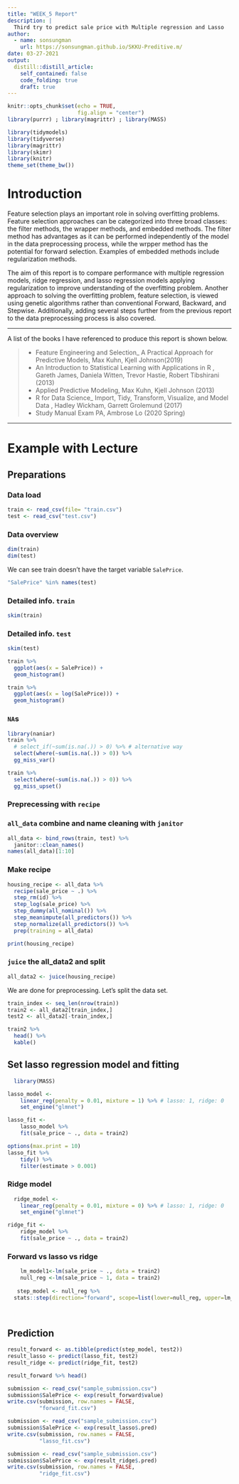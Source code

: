 ```yaml
---
title: "WEEK_5 Report"
description: |
  Third try to predict sale price with Multiple regression and Lasso
author:
  - name: sonsungman
    url: https://sonsungman.github.io/SKKU-Preditive.m/
date: 03-27-2021
output:
  distill::distill_article:
    self_contained: false
    code_folding: true
    draft: true
---
```

```r
knitr::opts_chunk$set(echo = TRUE,
                      fig.align = "center")
library(purrr) ; library(magrittr) ; library(MASS)
```

```r
library(tidymodels)
library(tidyverse)
library(magrittr)
library(skimr)
library(knitr)
theme_set(theme_bw())
```


# Introduction


Feature selection plays an important role in solving overfitting problems. Feature selection approaches can be categorized into three broad classes: the filter methods, the wrapper methods, and embedded methods. The filter method has advantages as it can be performed independently of the model in the data preprocessing process, while the wrpper method has the potential for forward selection. Examples of embedded methods include regularization methods.


The aim of this report is to compare performance with multiple regression models, ridge regression, and lasso regression models applying regularization to improve understanding of the overfitting problem. Another approach to solving the overfitting problem, feature selection, is viewed using genetic algorithms rather than conventional Forward, Backward, and Stepwise. Additionally, adding several steps further from the previous report to the data preprocessing process is also covered.



***

A list of the books I have referenced to produce this report is shown below.

> -  Feature Engineering and Selection_ A Practical Approach for Predictive Models, Max Kuhn, Kjell Johnson(2019)
> -  An Introduction to Statistical Learning with Applications in R , Gareth James, Daniela Witten, Trevor Hastie, Robert Tibshirani (2013)
> -  Applied Predictive Modeling, Max Kuhn, Kjell Johnson (2013)
> -  R for Data Science_ Import, Tidy, Transform,  Visualize, and Model Data , Hadley Wickham, Garrett  Grolemund (2017)
> - Study Manual Exam PA, Ambrose Lo (2020 Spring)

***



# Example with Lecture


## Preparations {.tabset .tabset-fade}

### Data load


```r
train <- read_csv(file= "train.csv")
test <- read_csv("test.csv")
```


### Data overview {.tabset .tabset-fade}

```r
dim(train)
dim(test)
```

We can see train doesn't have the target variable `SalePrice`.

```r
"SalePrice" %in% names(test)
```


### Detailed info. `train`

```r
skim(train)
```

### Detailed info. `test`

```r
skim(test)
```


```r
train %>% 
  ggplot(aes(x = SalePrice)) +
  geom_histogram()
```

```r
train %>% 
  ggplot(aes(x = log(SalePrice))) +
  geom_histogram()
```

### `NA`s

```r
library(naniar)
train %>% 
  # select_if(~sum(is.na(.)) > 0) %>% # alternative way
  select(where(~sum(is.na(.)) > 0)) %>% 
  gg_miss_var()
```


```r
train %>% 
  select(where(~sum(is.na(.)) > 0)) %>% 
  gg_miss_upset()
```

### Preprecessing with `recipe`

### `all_data` combine and name cleaning with `janitor`

```r
all_data <- bind_rows(train, test) %>% 
  janitor::clean_names()
names(all_data)[1:10]
```

### Make recipe

```r
housing_recipe <- all_data %>% 
  recipe(sale_price ~ .) %>%
  step_rm(id) %>% 
  step_log(sale_price) %>% 
  step_dummy(all_nominal()) %>% 
  step_meanimpute(all_predictors()) %>%
  step_normalize(all_predictors()) %>% 
  prep(training = all_data)

print(housing_recipe)
```

### `juice` the all_data2 and split

```r
all_data2 <- juice(housing_recipe)
```

We are done for preprocessing. Let's split the data set.

```r
train_index <- seq_len(nrow(train))
train2 <- all_data2[train_index,]
test2 <- all_data2[-train_index,]
```


```r
train2 %>% 
  head() %>% 
  kable()
```


## Set lasso regression model and fitting 


```r
  library(MASS) 

lasso_model <- 
    linear_reg(penalty = 0.01, mixture = 1) %>% # lasso: 1, ridge: 0
    set_engine("glmnet")

lasso_fit <- 
    lasso_model %>% 
    fit(sale_price ~ ., data = train2)

options(max.print = 10)
lasso_fit %>% 
    tidy() %>% 
    filter(estimate > 0.001)

```

### Ridge model

```r

  ridge_model <- 
    linear_reg(penalty = 0.01, mixture = 0) %>% # lasso: 1, ridge: 0
    set_engine("glmnet")

ridge_fit <- 
    ridge_model %>% 
    fit(sale_price ~ ., data = train2)

```


### Forward vs lasso vs ridge


```r


    lm_model1<-lm(sale_price ~ ., data = train2)
    null_reg <-lm(sale_price ~ 1, data = train2)
    
   step_model <- null_reg %>% 
  stats::step(direction="forward", scope=list(lower=null_reg, upper=lm_model1))
    
    
```  
 


## Prediction


```r
result_forward <- as.tibble(predict(step_model, test2))
result_lasso <- predict(lasso_fit, test2)
result_ridge <- predict(ridge_fit, test2)

result_forward %>% head()
```

```r
submission <- read_csv("sample_submission.csv")
submission$SalePrice <- exp(result_forward$value)
write.csv(submission, row.names = FALSE,
          "forward_fit.csv")

submission <- read_csv("sample_submission.csv")
submission$SalePrice <- exp(result_lasso$.pred)
write.csv(submission, row.names = FALSE,
          "lasso_fit.csv")

submission <- read_csv("sample_submission.csv")
submission$SalePrice <- exp(result_ridge$.pred)
write.csv(submission, row.names = FALSE,
          "ridge_fit.csv")
```



